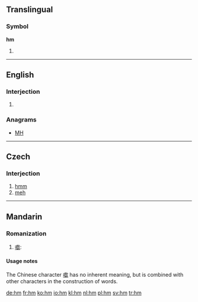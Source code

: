 {{also|HM|.hm}}
==Translingual==

===Symbol===
'''hm'''

# {{SI-unit-abb2|hecto|meter|metre|[[length]]}}

----

==English==

===Interjection===
{{en-interj}}

# {{alternative form of|[[hmm]]}}

===Anagrams===
* [[MH#English|MH]]

----

==Czech==

===Interjection===
{{infl|cs|interjection}}

# [[hmm]]
# [[meh]]

----

==Mandarin==

===Romanization===
{{cmn-alt-pinyin|hm|hm0|hm5}}

# [[噷]]:

====Usage notes====
The Chinese character [[噷]] has no inherent meaning, but is combined with other characters in the construction of words.

[[de:hm]]
[[fr:hm]]
[[ko:hm]]
[[io:hm]]
[[kl:hm]]
[[nl:hm]]
[[pl:hm]]
[[sv:hm]]
[[tr:hm]]